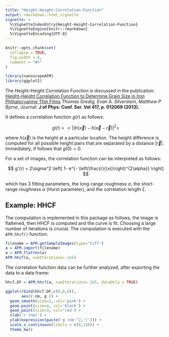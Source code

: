 ```yaml
---
title: "Height-Height-Correlation-Function"
output: rmarkdown::html_vignette
vignette: >
  %\VignetteIndexEntry{Height-Height-Correlation-Function}
  %\VignetteEngine{knitr::rmarkdown}
  %\VignetteEncoding{UTF-8}
---
```


```r
knitr::opts_chunk$set(
  collapse = TRUE,
  fig.width = 6,
  comment = "#>"
)
```

```r
library(nanoscopeAFM)
library(ggplot2)
```

The Height-Height Correlation Function is discussed in the publication: [Height-Height Correlation Function to Determine Grain Size in Iron Phthalocyanine Thin Films](http://iopscience.iop.org/article/10.1088/1742-6596/417/1/012069) *Thomas Gredig, Evan A. Silverstein, Matthew P Byrne*, Journal: **J of Phys: Conf. Ser. Vol 417, p. 012069 (2013).**

It defines a correlation function $g(r)$ as follows:

$$
g(r) = <| (h(\vec{x}) - h(\vec{x}-\vec{r}) |^2 >
$$

where $h(\vec{x})$ is the height at a particular location. The height difference is computed for all possible height pairs that are separated by a distance $|\vec{r}|$. Immediately, if follows that $g(0)=0$.

For a set of images, the correlation function can be interpreted as follows:

$$
g'(r) = 2\sigma^2 \left[ 1- e^{- \left(\frac{r}{\xi}\right)^{2\alpha}} \right]
$$

which has 3 fitting parameters, the long-range roughness $\sigma$, the short-range roughness $\alpha$ (Hurst parameter), and the correlation length $\xi$.

## Example: HHCF

The computation is implemented in this package as follows, the image is flattened, then HHCF is computed and the curve is fit. Choosing a large number of iterations is crucial. The computation is executed with the `AFM.hhcf()` function.


```r
filename = AFM.getSampleImages(type='tiff')
a = AFM.import(filename)
a = AFM.flatten(a)
AFM.hhcf(a, numIterations= 2e5)
```

The correlation function data can be further analyzed, after exporting the data to a data frame:

```r
hhcf.DF = AFM.hhcf(a, numIterations= 2e5, dataOnly = TRUE)

ggplot(rbind(hhcf.DF,c(0,0,0)),
       aes(r.nm, g )) + 
  geom_smooth(size=1, col='pink') + 
  geom_point(size=4, col='black') +
  geom_point(size=3, col='red') +
  xlab('r (nm)') + 
  ylab(expression(paste('g (nm'^2,')'))) + 
  scale_x_continuous(limits = c(0,150)) +
  theme_bw()
```
